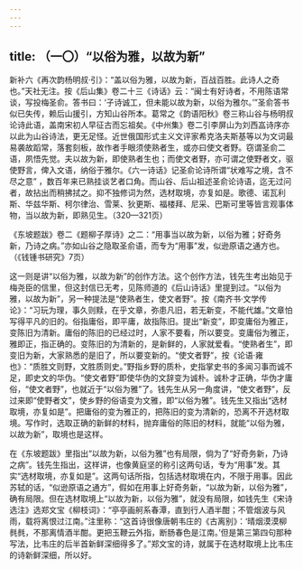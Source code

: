 ```yaml
---
---
---
```

title: （一〇）“以俗为雅，以故为新”
---




新补六《再次韵杨明叔·引》：“盖以俗为雅，以故为新，百战百胜。此诗人之奇也。”天社无注。按《后山集》卷二十三《诗话》云：“闽士有好诗者，不用陈语常谈，写投梅圣俞。答书曰：‘子诗诚工，但未能以故为新，以俗为雅尔。’”圣俞答书似已失传，赖后山援引，方知山谷所本。葛常之《韵语阳秋》卷三称山谷与杨明叔论诗此语，盖南宋初人早征古而忘祖矣。《中州集》卷二引李屏山为刘西嵓诗序亦以此为山谷诗法，更无足怪。近世俄国形式主义文评家希克洛夫斯基等以为文词最易袭故蹈常，落套刻板，故作者手眼须使熟者生，或亦曰使文者野。窃谓圣俞二语，夙悟先觉。夫以故为新，即使熟者生也；而使文者野，亦可谓之使野者文，驱使野言，俾入文语，纳俗于雅尔。《六一诗话》记圣俞论诗所谓“状难写之境，含不尽之意” ，数百年来已熟挂谈艺者口角。而山谷、后山祖述圣俞论诗语，迄无过问者，故拈出而稍拂拭之。抑不独修词为然，选材取境，亦复如是。歌德、诺瓦利斯、华兹华斯、柯尔律治、雪莱、狄更斯、福楼拜、尼采、巴斯可里等皆言观事体物，当以故为新，即熟见生。（320—321页）

《东坡题跋》卷二《题柳子厚诗》之二：“用事当以故为新，以俗为雅；好奇务新，乃诗之病。”亦如山谷之隐取圣俞语，而专为“用事”发，似逊原语之通方也。（《钱锺书研究》7页）

这一则是讲“以俗为雅，以故为新”的创作方法。这个创作方法，钱先生考出始见于梅尧臣的信里，但这封信已无考，见陈师道的《后山诗话》里提到过。“以俗为雅，以故为新”，另一种提法是“使熟者生，使文者野”。按《南齐书·文学传论》：“习玩为理，事久则黩，在乎文章，弥患凡旧，若无新变，不能代雄。”文章怕写得平凡的旧的。俗指庸俗，即平庸，故指陈旧。提出“新变”，即变庸俗为雅正，变陈旧为清新。庸俗的陈旧的已经过时，人家不要看，所以要变。变庸俗为雅正，雅即正，指正确的。变陈旧的为清新的，是新鲜的，人家就爱看。“使熟者生”，即变旧为新，大家熟悉的是旧了，所以要变新的。“使文者野”，按《论语·雍也》：“质胜文则野，文胜质则史。”野指乡野的质朴，史指掌史书的多闻习事而诚不足，即史文的华伪。“使文者野”即使华伪的文辞变为诚朴。诚朴才正确，华伪才庸俗，“使文者野”，也就近于“以俗为雅”了。钱先生从另一角度讲，“使文者野”，反过来即“使野者文”，使乡野的俗语变为文雅，即“以俗为雅”。钱先生又指出“选材取境，亦复如是”。把庸俗的变为雅正的，把陈旧的变为清新的，恐离不开选材取境。写作时，选取正确的新鲜的材料，抛弃庸俗的陈旧的材料，就能“以俗为雅，以故为新”，取境也是这样。

在《东坡题跋》里指出“以故为新，以俗为雅”也有局限，倘为了“好奇务新，乃诗之病”。钱先生指出，这样讲，也像黄庭坚的称引这两句话，专为“用事”发。其实“选材取境，亦复如是”。这两句话所指，包括选材取境在内，不限于用事。因此苏轼的话，“似逊原语之通方”，假如在用事上好奇务新，“以故为新，以俗为雅”，确有局限。但在选材取境上“以故为新，以俗为雅”，就没有局限，如钱先生《宋诗选注》选郑文宝《柳枝词》：“亭亭画舸系春潭，直到行人酒半酣；不管烟波与风雨，载将离恨过江南。”注里称：“这首诗很像唐朝韦庄的《古离别》：‘晴烟漠漠柳毵毵，不那离情酒半酣。更把玉鞭云外指，断肠春色是江南。’但是第三第四句那种写法，比韦庄的后半首新鲜深细得多了。”郑文宝的诗，就属于在选材取境上比韦庄的诗新鲜深细，所以好。